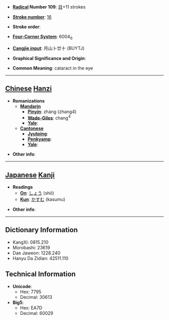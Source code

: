 * '''[[Wiktionary:Chinese radical index| Radical]] Number 109''': [[Wiktionary:Chinese radical index 目|目]]+11 strokes

* '''[[Wiktionary:Chinese total strokes index|Stroke number]]''': [[Wiktionary:Chinese total strokes index 16|16]]

* '''Stroke order''': 

* '''[[Wiktionary:Chinese four corner index|Four-Corner System]]''': 6004<sub>6</sub>

* '''[[Wiktionary:Chinese Cangjie index|Cangjie input]]''': 月山卜廿十 (BUYTJ)

* '''Graphical Significance and Origin''': 

* '''Common Meaning''': cataract in the eye

----

== [[Chinese]] [[Hanzi]] ==

* '''Romanizations'''
** '''[[Mandarin]]'''
*** '''[[Pinyin]]''': zhàng (zhang4)
*** '''[[Wade-Giles]]''': chang<sup>4</sup>
*** '''[[Yale]]''': 
** '''[[Cantonese]]'''
*** '''[[Jyutping]]''':
*** '''[[Penkyamp]]''': 
*** '''[[Yale]]''': 

* '''Other info''': 

----

== [[Japanese]] [[Kanji]] ==

* '''Readings'''
** '''[[On]]''': [[しょう]] (shō)
** '''[[Kun]]''': [[かすむ]] (kasumu)

* '''Other info''':  

----

== Dictionary Information ==

* KangXi: 0815.210
* Morobashi: 23619
* Dae Jaweon: 1228.240
* Hanyu Da Zidian: 42511.110

== Technical Information ==

* '''Unicode''':
** Hex: 7795
** Decimal: 30613
* '''Big5''':
** Hex: EA7D
** Decimal: 60029